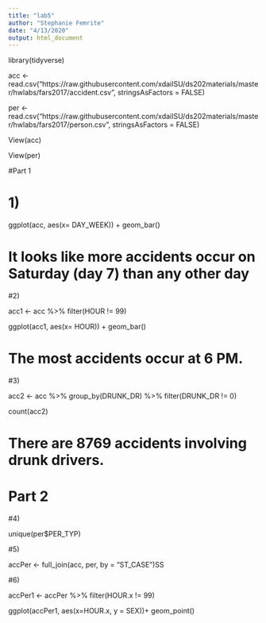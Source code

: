 ```yaml
---
title: "lab5"
author: "Stephanie Femrite"
date: "4/13/2020"
output: html_document
---
```


library(tidyverse)

acc <- read.csv("https://raw.githubusercontent.com/xdaiISU/ds202materials/master/hwlabs/fars2017/accident.csv", stringsAsFactors = FALSE)

per <-read.csv("https://raw.githubusercontent.com/xdaiISU/ds202materials/master/hwlabs/fars2017/person.csv", stringsAsFactors = FALSE)

View(acc)

View(per)

#Part 1

# 1)

ggplot(acc, aes(x= DAY_WEEK)) + geom_bar()

# It looks like  more accidents occur on Saturday (day 7) than any other day

#2)

acc1 <- acc %>%
  filter(HOUR != 99)

ggplot(acc1, aes(x= HOUR)) + geom_bar()

# The most accidents occur at 6 PM.

#3)

acc2 <- acc %>%
  group_by(DRUNK_DR) %>%
  filter(DRUNK_DR != 0)

count(acc2)

# There are 8769 accidents involving drunk drivers.

# Part 2
#4)

unique(per$PER_TYP)

#5)

accPer <- full_join(acc, per, by = "ST_CASE")SS

#6)

accPer1 <- accPer %>%
  filter(HOUR.x != 99)

ggplot(accPer1, aes(x=HOUR.x, y = SEX))+ geom_point()
  
  
